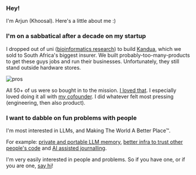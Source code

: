 ### Hey!

I'm Arjun (Khoosal). Here's a little about me :)

### I'm on a sabbatical after a decade on my startup

I dropped out of uni ([bioinformatics research](https://scholar.google.co.za/citations?hl=en&user=UGUQ_WsAAAAJ)) to build [Kandua](kandua.com/-/about), which we sold to South Africa's biggest insurer. We built probably-too-many-products to get these guys jobs and run their businesses. Unfortunately, they still stand outside hardware stores.

![pros](/images/artisans_2_black_and_white.jpeg)

All 50+ of us were so bought in to the mission. [I loved that](https://www.youtube.com/watch?v=GROztu3bu9g). I especially loved doing it all with [my cofounder](https://www.linkedin.com/in/sayo-folawiyo-4919b160/?originalSubdomain=uk). I did whatever felt most pressing (engineering, then also product).

### I want to dabble on fun problems with people

I'm most interested in LLMs, and Making The World A Better Place™. 

For example: [private and portable LLM memory](https://asterisk.chat), [better infra to trust other people's code](/trust) and [AI assisted journalling](https://arjunkhoosal.notion.site/Conversational-Journal-Mock-release-1b22e4fe580280678f02f954ecf3226d?source=copy_link).

I'm very easily interested in people and problems. So if you have one, or if you are one, [say hi](mailto:hi@arjun.md)!